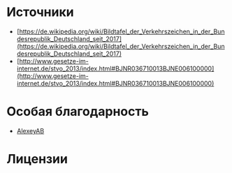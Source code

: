 
# Источники

- [https://de.wikipedia.org/wiki/Bildtafel_der_Verkehrszeichen_in_der_Bundesrepublik_Deutschland_seit_2017](https://de.wikipedia.org/wiki/Bildtafel_der_Verkehrszeichen_in_der_Bundesrepublik_Deutschland_seit_2017)
- [http://www.gesetze-im-internet.de/stvo_2013/index.html#BJNR036710013BJNE006100000](http://www.gesetze-im-internet.de/stvo_2013/index.html#BJNR036710013BJNE006100000)

# Особая благодарность

- [AlexeyAB](https://github.com/AlexeyAB/darknet)

# Лицензии

<Licenses />